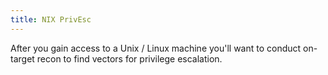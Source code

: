 ```yaml
---
title: NIX PrivEsc
---
```


After you gain access to a Unix / Linux machine you'll want to conduct on-target recon to find vectors for privilege escalation.
